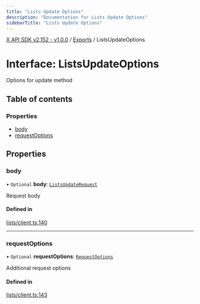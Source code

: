 ```yaml
---
title: "Lists Update Options"
description: "Documentation for Lists Update Options"
sidebarTitle: "Lists Update Options"
---
```


[X API SDK v2.152 - v1.0.0](../README.md) / [Exports](../modules.md) / ListsUpdateOptions

# Interface: ListsUpdateOptions

Options for update method

## Table of contents

### Properties

- [body](ListsUpdateOptions.md#body)
- [requestOptions](ListsUpdateOptions.md#requestoptions)

## Properties

### body

• `Optional` **body**: [`ListsUpdateRequest`](ListsUpdateRequest.md)

Request body

#### Defined in

[lists/client.ts:140](https://github.com/xdevplatform/xdk/blob/ad4172ef5f68f089e0f077a190b271016dd35bf7/xdk/typescript/src/lists/client.ts#L140)

___

### requestOptions

• `Optional` **requestOptions**: [`RequestOptions`](RequestOptions.md)

Additional request options

#### Defined in

[lists/client.ts:143](https://github.com/xdevplatform/xdk/blob/ad4172ef5f68f089e0f077a190b271016dd35bf7/xdk/typescript/src/lists/client.ts#L143)
